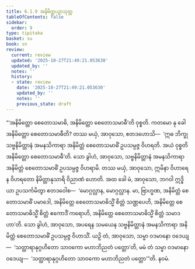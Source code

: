 ```yaml
---
title: 6.1.9 အနိမိတ္တပဉှာသုတ္တ
tableOfContents: false
sidebar:
  order: 9
type: tipitaka
basket: su
book: sn
review:
  current: review
  updated: '2025-10-27T21:49:21.053630'
  updated_by: ''
  notes: ''
  history:
  - state: review
    date: '2025-10-27T21:49:21.053630'
    updated_by: ''
    notes: ''
    previous_state: draft
---
```



<ReviewStatus review={frontmatter.review} showDetails={true} />

<HypothesisAnnotation frontmatter={frontmatter} />

<DynamicBreadcrumb />

<Division number="340" book="sn" e="ch" v="18" p="329">

<Paragraph number="1398" book="sn">
“‘အနိမိတ္တော စေတောသမာဓိ, အနိမိတ္တော စေတောသမာဓီ’တိ ဝုစ္စတိ. ကတမော နု ခေါ အနိမိတ္တော စေတောသမာဓီတိ? တဿ မယှံ, အာဝုသော, ဧတဒဟောသိ—  ‘ဣဓ ဘိက္ခု သဗ္ဗနိမိတ္တာနံ အမနသိကာရာ အနိမိတ္တံ စေတောသမာဓိံ ဥပသမ္ပဇ္ဇ ဝိဟရတိ. အယံ ဝုစ္စတိ အနိမိတ္တော စေတောသမာဓီ’တိ. သော ခွါဟံ, အာဝုသော, သဗ္ဗနိမိတ္တာနံ အမနသိကာရာ အနိမိတ္တံ စေတောသမာဓိံ ဥပသမ္ပဇ္ဇ ဝိဟရာမိ. တဿ မယှံ, အာဝုသော, ဣမိနာ ဝိဟာရေန ဝိဟရတော နိမိတ္တာနုသာရိ ဝိညာဏံ ဟောတိ.
</Paragraph>

<Paragraph number="1399" book="sn">
အထ ခေါ မံ, အာဝုသော, ဘဂဝါ ဣဒ္ဓိယာ ဥပသင်္ကမိတွာ ဧတဒဝေါစ—  ‘မောဂ္ဂလ္လာန, မောဂ္ဂလ္လာန. မာ, ဗြာဟ္မဏ, အနိမိတ္တံ စေတောသမာဓိံ ပမာဒေါ, အနိမိတ္တေ စေတောသမာဓိသ္မိံ စိတ္တံ သဏ္ဌပေဟိ, အနိမိတ္တေ စေတောသမာဓိသ္မိံ စိတ္တံ ဧကောဒိံ ကရောဟိ, အနိမိတ္တေ စေတောသမာဓိသ္မိံ စိတ္တံ သမာဒဟာ’တိ. သော ခွါဟံ, အာဝုသော, အပရေန သမယေန သဗ္ဗနိမိတ္တာနံ အမနသိကာရာ အနိမိတ္တံ စေတောသမာဓိံ ဥပသမ္ပဇ္ဇ ဝိဟာသိံ. ယဉှိ တံ, အာဝုသော, သမ္မာ ဝဒမာနော ဝဒေယျ—  ‘သတ္ထာရာနုဂ္ဂဟိတော သာဝကော မဟာဘိညတံ ပတ္တော’တိ, မမံ တံ သမ္မာ ဝဒမာနော ဝဒေယျ—  ‘သတ္ထာရာနုဂ္ဂဟိတော သာဝကော မဟာဘိညတံ ပတ္တော’”တိ.

</Paragraph>
</Division>

<Paragraph number="1400" type="center" book="sn">
နဝမံ.
</Paragraph>